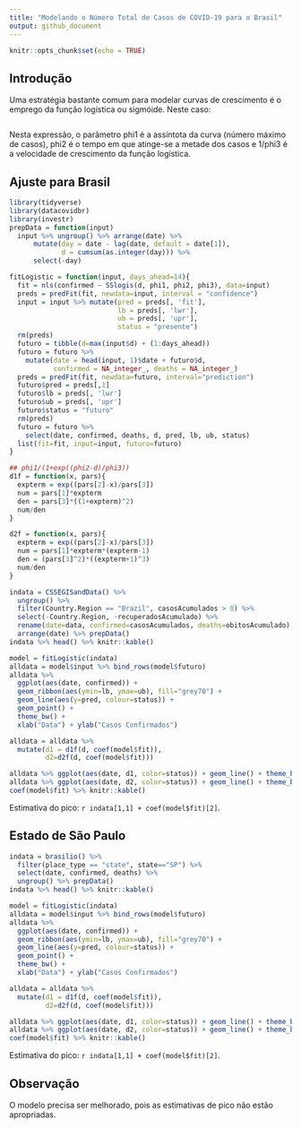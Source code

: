 ```yaml
---
title: "Modelando o Número Total de Casos de COVID-19 para o Brasil"
output: github_document
---
```


```r
knitr::opts_chunk$set(echo = TRUE)
```

## Introdução

Uma estratégia bastante comum para modelar curvas de crescimento é o emprego da função logística ou sigmóide. Neste caso:


![\frac{\phi_1}{1 + \exp\left\{\frac{\phi_2 - x}{\phi_3}\right\}}](https://render.githubusercontent.com/render/math?math=%5Cfrac%7B%5Cphi_1%7D%7B1%20%2B%20%5Cexp%5Cleft%5C%7B%5Cfrac%7B%5Cphi_2%20-%20x%7D%7B%5Cphi_3%7D%5Cright%5C%7D%7D)

Nesta expressão, o parâmetro phi1 é a assíntota da curva (número máximo de casos), phi2 é o tempo em que atinge-se a metade dos casos e 1/phi3 é a velocidade de crescimento da função logística.

## Ajuste para Brasil

```r
library(tidyverse)
library(datacovidbr)
library(investr)
prepData = function(input)
  input %>% ungroup() %>% arrange(date) %>%
      mutate(day = date - lag(date, default = date[1]),
             d = cumsum(as.integer(day))) %>% 
      select(-day)

fitLogistic = function(input, days_ahead=14){
  fit = nls(confirmed ~ SSlogis(d, phi1, phi2, phi3), data=input)
  preds = predFit(fit, newdata=input, interval = "confidence")
  input = input %>% mutate(pred = preds[, 'fit'],
                           lb = preds[, 'lwr'],
                           ub = preds[, 'upr'],
                           status = "presente")
  rm(preds)
  futuro = tibble(d=max(input$d) + (1:days_ahead))
  futuro = futuro %>%
    mutate(date = head(input, 1)$date + futuro$d,
           confirmed = NA_integer_, deaths = NA_integer_)
  preds = predFit(fit, newdata=futuro, interval="prediction")
  futuro$pred = preds[,1]
  futuro$lb = preds[, 'lwr']
  futuro$ub = preds[, 'upr']
  futuro$status = "futuro"
  rm(preds)
  futuro = futuro %>%
    select(date, confirmed, deaths, d, pred, lb, ub, status)
  list(fit=fit, input=input, futuro=futuro)
}

## phi1/(1+exp((phi2-d)/phi3))
d1f = function(x, pars){
  expterm = exp((pars[2]-x)/pars[3])
  num = pars[1]*expterm
  den = pars[3]*((1+expterm)^2)
  num/den
}

d2f = function(x, pars){
  expterm = exp((pars[2]-x)/pars[3])
  num = pars[1]*expterm*(expterm-1)
  den = (pars[3]^2)*((expterm+1)^3)
  num/den
}

```

```r
indata = CSSEGISandData() %>%
  ungroup() %>% 
  filter(Country.Region == "Brazil", casosAcumulados > 0) %>% 
  select(-Country.Region, -recuperadosAcumulado) %>% 
  rename(date=data, confirmed=casosAcumulados, deaths=obitosAcumulado) %>% 
  arrange(date) %>% prepData()
indata %>% head() %>% knitr::kable()
```

```r
model = fitLogistic(indata)
alldata = model$input %>% bind_rows(model$futuro)
alldata %>% 
  ggplot(aes(date, confirmed)) +
  geom_ribbon(aes(ymin=lb, ymax=ub), fill="grey70") +
  geom_line(aes(y=pred, colour=status)) +
  geom_point() +
  theme_bw() +
  xlab("Data") + ylab("Casos Confirmados")

alldata = alldata %>%
  mutate(d1 = d1f(d, coef(model$fit)),
         d2=d2f(d, coef(model$fit)))

alldata %>% ggplot(aes(date, d1, color=status)) + geom_line() + theme_bw() + xlab("Data") + ylab("Derivada 1")
alldata %>% ggplot(aes(date, d2, color=status)) + geom_line() + theme_bw() + xlab("Data") + ylab("Derivada 2")
coef(model$fit) %>% knitr::kable()
```

Estimativa do pico: `r indata[1,1] + coef(model$fit)[2]`.


## Estado de São Paulo

```r
indata = brasilio() %>%
  filter(place_type == "state", state=="SP") %>%
  select(date, confirmed, deaths) %>%
  ungroup() %>% prepData()
indata %>% head() %>% knitr::kable()
```


```r
model = fitLogistic(indata)
alldata = model$input %>% bind_rows(model$futuro)
alldata %>% 
  ggplot(aes(date, confirmed)) +
  geom_ribbon(aes(ymin=lb, ymax=ub), fill="grey70") +
  geom_line(aes(y=pred, colour=status)) +
  geom_point() +
  theme_bw() +
  xlab("Data") + ylab("Casos Confirmados")

alldata = alldata %>%
  mutate(d1 = d1f(d, coef(model$fit)),
         d2=d2f(d, coef(model$fit)))

alldata %>% ggplot(aes(date, d1, color=status)) + geom_line() + theme_bw() + xlab("Data") + ylab("Derivada 1")
alldata %>% ggplot(aes(date, d2, color=status)) + geom_line() + theme_bw() + xlab("Data") + ylab("Derivada 2")
coef(model$fit) %>% knitr::kable()
```

Estimativa do pico: `r indata[1,1] + coef(model$fit)[2]`.

## Observação

O modelo precisa ser melhorado, pois as estimativas de pico não estão apropriadas.